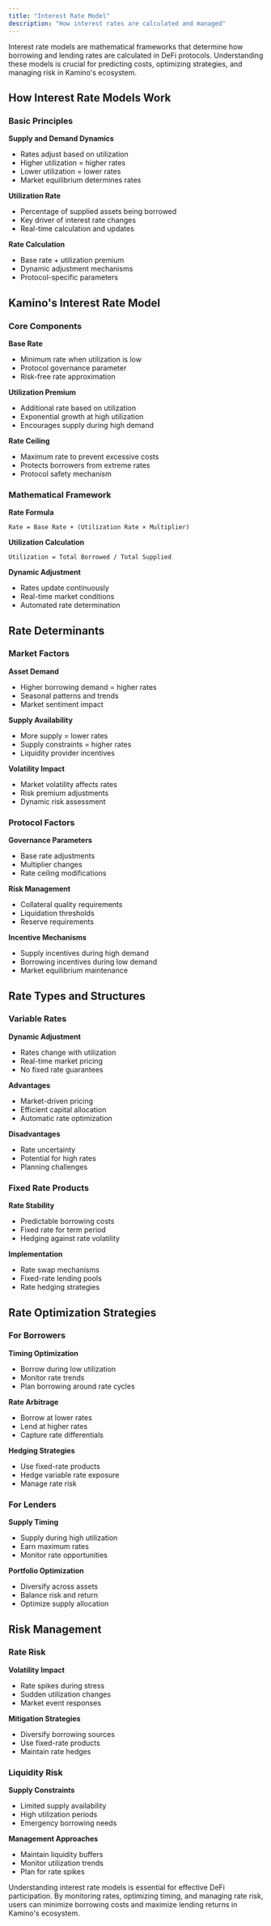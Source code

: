 ```yaml
---
title: "Interest Rate Model"
description: "How interest rates are calculated and managed"
---
```


<div style={{borderBottom: "1px solid rgba(229, 231, 235, 0.3)", marginBottom: "2rem"}}></div>

Interest rate models are mathematical frameworks that determine how borrowing and lending rates are calculated in DeFi protocols. Understanding these models is crucial for predicting costs, optimizing strategies, and managing risk in Kamino's ecosystem.

## How Interest Rate Models Work

### Basic Principles

**Supply and Demand Dynamics**
- Rates adjust based on utilization
- Higher utilization = higher rates
- Lower utilization = lower rates
- Market equilibrium determines rates

**Utilization Rate**
- Percentage of supplied assets being borrowed
- Key driver of interest rate changes
- Real-time calculation and updates

**Rate Calculation**
- Base rate + utilization premium
- Dynamic adjustment mechanisms
- Protocol-specific parameters

## Kamino's Interest Rate Model

### Core Components

**Base Rate**
- Minimum rate when utilization is low
- Protocol governance parameter
- Risk-free rate approximation

**Utilization Premium**
- Additional rate based on utilization
- Exponential growth at high utilization
- Encourages supply during high demand

**Rate Ceiling**
- Maximum rate to prevent excessive costs
- Protects borrowers from extreme rates
- Protocol safety mechanism

### Mathematical Framework

**Rate Formula**
```
Rate = Base Rate + (Utilization Rate × Multiplier)
```

**Utilization Calculation**
```
Utilization = Total Borrowed / Total Supplied
```

**Dynamic Adjustment**
- Rates update continuously
- Real-time market conditions
- Automated rate determination

## Rate Determinants

### Market Factors

**Asset Demand**
- Higher borrowing demand = higher rates
- Seasonal patterns and trends
- Market sentiment impact

**Supply Availability**
- More supply = lower rates
- Supply constraints = higher rates
- Liquidity provider incentives

**Volatility Impact**
- Market volatility affects rates
- Risk premium adjustments
- Dynamic risk assessment

### Protocol Factors

**Governance Parameters**
- Base rate adjustments
- Multiplier changes
- Rate ceiling modifications

**Risk Management**
- Collateral quality requirements
- Liquidation thresholds
- Reserve requirements

**Incentive Mechanisms**
- Supply incentives during high demand
- Borrowing incentives during low demand
- Market equilibrium maintenance

## Rate Types and Structures

### Variable Rates

**Dynamic Adjustment**
- Rates change with utilization
- Real-time market pricing
- No fixed rate guarantees

**Advantages**
- Market-driven pricing
- Efficient capital allocation
- Automatic rate optimization

**Disadvantages**
- Rate uncertainty
- Potential for high rates
- Planning challenges

### Fixed Rate Products

**Rate Stability**
- Predictable borrowing costs
- Fixed rate for term period
- Hedging against rate volatility

**Implementation**
- Rate swap mechanisms
- Fixed-rate lending pools
- Rate hedging strategies

## Rate Optimization Strategies

### For Borrowers

**Timing Optimization**
- Borrow during low utilization
- Monitor rate trends
- Plan borrowing around rate cycles

**Rate Arbitrage**
- Borrow at lower rates
- Lend at higher rates
- Capture rate differentials

**Hedging Strategies**
- Use fixed-rate products
- Hedge variable rate exposure
- Manage rate risk

### For Lenders

**Supply Timing**
- Supply during high utilization
- Earn maximum rates
- Monitor rate opportunities

**Portfolio Optimization**
- Diversify across assets
- Balance risk and return
- Optimize supply allocation

## Risk Management

### Rate Risk

**Volatility Impact**
- Rate spikes during stress
- Sudden utilization changes
- Market event responses

**Mitigation Strategies**
- Diversify borrowing sources
- Use fixed-rate products
- Maintain rate hedges

### Liquidity Risk

**Supply Constraints**
- Limited supply availability
- High utilization periods
- Emergency borrowing needs

**Management Approaches**
- Maintain liquidity buffers
- Monitor utilization trends
- Plan for rate spikes

Understanding interest rate models is essential for effective DeFi participation. By monitoring rates, optimizing timing, and managing rate risk, users can minimize borrowing costs and maximize lending returns in Kamino's ecosystem. 
